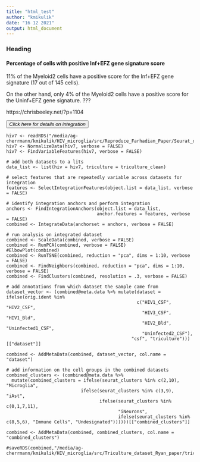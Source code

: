 ```yaml
---
title: "html_test"
author: "kmikulik"
date: "16 12 2021"
output: html_document
---
```


<script>
function myFunction() {
    var x = document.getElementById("myDIV");
    if (x.style.display === "none") {
        x.style.display = "block";
    } else {
        x.style.display = "none";
    }
}

</script>


### Heading


#### Percentage of cells with positive Inf+EFZ gene signature score

11% of the Myeloid2 cells have a positive score for the Inf+EFZ gene
signature (17 out of 145 cells).

On the other hand, only 4% of the Myeloid2 cells have a positive score 
for the Uninf+EFZ gene signature. ???
 
https://chrisbeeley.net/?p=1104


<button onclick="myFunction()">*Click here for details on integration*</button>
 
<div id="myDIV">

```
hiv7 <- readRDS("/media/ag-cherrmann/kmikulik/HIV_microglia/src/Reproduce_Farhadian_Paper/Seurat_objects/total_7_samples_label_transfer.rds")
hiv7 <- NormalizeData(hiv7, verbose = FALSE)
hiv7 <- FindVariableFeatures(hiv7, verbose = FALSE)

# add both datasets to a lits
data_list <- list(hiv = hiv7, triculture = triculture_clean)

# select features that are repeatedly variable across datasets for integration
features <- SelectIntegrationFeatures(object.list = data_list, verbose = FALSE)

# identify integration anchors and perform integration
anchors <- FindIntegrationAnchors(object.list = data_list, 
                                  anchor.features = features, verbose = FALSE) 
combined <- IntegrateData(anchorset = anchors, verbose = FALSE)

# run analysis on integrated dataset
combined <- ScaleData(combined, verbose = FALSE)
combined <- RunPCA(combined, verbose = FALSE)
#ElbowPlot(combined)
combined <- RunTSNE(combined, reduction = "pca", dims = 1:10, verbose = FALSE)
combined <- FindNeighbors(combined, reduction = "pca", dims = 1:10, verbose = FALSE)
combined <- FindClusters(combined, resolution = .3, verbose = FALSE)

# add annotations from which dataset the sample came from
dataset_vector <- (combined@meta.data %>% mutate(dataset = ifelse(orig.ident %in%
                                                 c("HIV1_CSF", "HIV2_CSF",
                                                   "HIV3_CSF", "HIV1_Bld", 
                                                   "HIV2_Bld", "Uninfected1_CSF",
                                                   "Uninfected2_CSF"),
                                               "csf", "triculture")))[["dataset"]]

combined <- AddMetaData(combined, dataset_vector, col.name = "dataset")

# add information on the cell groups in the combined datasets
combined_clusters <- (combined@meta.data %>% 
  mutate(combined_clusters = ifelse(seurat_clusters %in% c(2,10), "Microglia", 
                            ifelse(seurat_clusters %in% c(3,9), "iAst", 
                                   ifelse(seurat_clusters %in% c(0,1,7,11),
                                          "iNeurons", 
                                          ifelse(seurat_clusters %in% c(8,5,6), "Immune Cells", "Undesignated"))))))[["combined_clusters"]]
  
combined <- AddMetaData(combined, combined_clusters, col.name = "combined_clusters")

#saveRDS(combined,"/media/ag-cherrmann/kmikulik/HIV_microglia/src/Triculture_dataset_Ryan_paper/triculture_hiv_combined_seurat_object")

```
</div>
 
